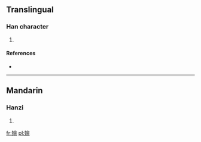 ==Translingual==

===Han character===
{{Han char|rn=38|rad=女|as=13|sn=16|four=|canj=女人一日 (VOMA)|ids=⿰[[女]][[會]]}}

# {{defn|Han|sort=女13}}

====References====
* {{Han ref|kx=0272.030|dkj=06766|dj=0540.040|hdz=21084.120|uh=5B12|ud=23314}}

----

==Mandarin==

===Hanzi===
{{cmn-hanzi|pin=[[wèi]] ([[wei4]])|wg=wei<sup>4</sup>}}

# {{defn|lang=cmn|sort=女13}}

[[fr:嬒]]
[[pl:嬒]]